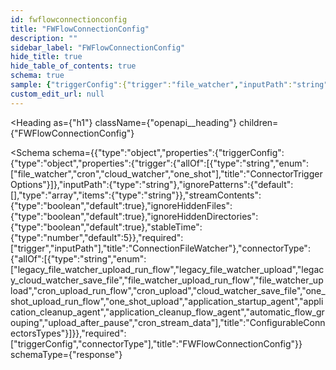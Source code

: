 ```yaml
---
id: fwflowconnectionconfig
title: "FWFlowConnectionConfig"
description: ""
sidebar_label: "FWFlowConnectionConfig"
hide_title: true
hide_table_of_contents: true
schema: true
sample: {"triggerConfig":{"trigger":"file_watcher","inputPath":"string","ignorePatterns":["string"],"streamContents":true,"ignoreHiddenFiles":true,"ignoreHiddenDirectories":true,"stableTime":5},"connectorType":"legacy_file_watcher_upload_run_flow"}
custom_edit_url: null
---
```



<Heading
  as={"h1"}
  className={"openapi__heading"}
  children={"FWFlowConnectionConfig"}
>
</Heading>





<Schema
  schema={{"type":"object","properties":{"triggerConfig":{"type":"object","properties":{"trigger":{"allOf":[{"type":"string","enum":["file_watcher","cron","cloud_watcher","one_shot"],"title":"ConnectorTriggerOptions"}]},"inputPath":{"type":"string"},"ignorePatterns":{"default":[],"type":"array","items":{"type":"string"}},"streamContents":{"type":"boolean","default":true},"ignoreHiddenFiles":{"type":"boolean","default":true},"ignoreHiddenDirectories":{"type":"boolean","default":true},"stableTime":{"type":"number","default":5}},"required":["trigger","inputPath"],"title":"ConnectionFileWatcher"},"connectorType":{"allOf":[{"type":"string","enum":["legacy_file_watcher_upload_run_flow","legacy_file_watcher_upload","legacy_cloud_watcher_save_file","file_watcher_upload_run_flow","file_watcher_upload","cron_upload_run_flow","cron_upload","cloud_watcher_save_file","one_shot_upload_run_flow","one_shot_upload","application_startup_agent","application_cleanup_agent","application_cleanup_flow_agent","automatic_flow_grouping","upload_after_pause","cron_stream_data"],"title":"ConfigurableConnectorsTypes"}]}},"required":["triggerConfig","connectorType"],"title":"FWFlowConnectionConfig"}}
  schemaType={"response"}
>
  
</Schema>
            
